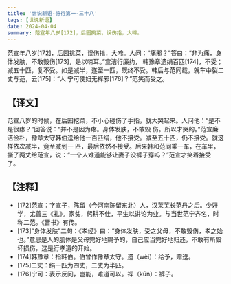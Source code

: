 ```yaml
---
title: '世说新语-德行第一-三十八'
tags: [世说新语]
date: 2024-04-04
summary: 范宣年八岁[172]，后园挑菜，误伤指，大啼。
---
```


范宣年八岁[172]，后园挑菜，误伤指，大啼。人问：“痛邪？”答曰：“非为痛，身体发肤，不敢毁伤[173]，是以啼耳。”宣洁行廉约，
韩豫章遗绢百匹[174]，不受；减五十匹，复不受。如是减半，遂至一匹，既终不受。韩后与范同载，就车中裂二丈与范，云[175]：“人
宁可使妇无裈邪[176]？”范笑而受之。

## 【译文】

范宣八岁的时候，在后园挖菜，不小心碰伤了手指，就大哭起来。人问他：“是不是很疼？”回答说：“并不是因为疼。身体发肤，不敢毁
伤。所以才哭的。”范宣廉洁俭朴，豫章太守韩伯送给他一百匹绢，他不接受。减至五十匹，仍不接受。就这样依次减半，竟至减到一
匹，最后依然不接受。后来韩和范同乘一车，在车里，撕了两丈给范宣，说：“一个人难道能够让妻子没裤子穿吗？”范宣才笑着接受
了。

## 【注释】

- [172]范宣：字宣子，陈留（今河南陈留东北）人，汉莱芜长范丹之后。少好学，尤善三《礼》。家贫，躬耕不仕，平生以讲论为业。与当世范宁齐名，时称二范。《晋书》有传。
- [173]“身体发肤”二句：《孝经》曰：“身体发肤，受之父母，不敢毁伤，孝之始也。”意思是人的肌体是父母完好地赐予的，自己应当完好地归还，不敢有所毁坏损伤，这是行孝道的开始。
- [174]韩豫章：指韩伯。伯曾作豫章太守。遗（wèi）：给予，赠送。
- [175]二丈：绢一匹为四丈，二丈为半匹。
- [176]宁可：表示反问，岂能，难道可以。裈（kūn）：裤子。